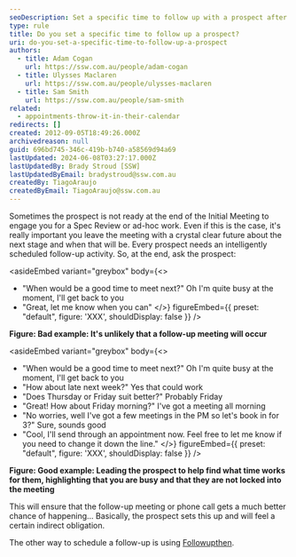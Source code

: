 ```yaml
---
seoDescription: Set a specific time to follow up with a prospect after an initial meeting to ensure a successful next stage.
type: rule
title: Do you set a specific time to follow up a prospect?
uri: do-you-set-a-specific-time-to-follow-up-a-prospect
authors:
  - title: Adam Cogan
    url: https://ssw.com.au/people/adam-cogan
  - title: Ulysses Maclaren
    url: https://ssw.com.au/people/ulysses-maclaren
  - title: Sam Smith
    url: https://ssw.com.au/people/sam-smith
related:
  - appointments-throw-it-in-their-calendar
redirects: []
created: 2012-09-05T18:49:26.000Z
archivedreason: null
guid: 696bd745-346c-419b-b740-a58569d94a69
lastUpdated: 2024-06-08T03:27:17.000Z
lastUpdatedBy: Brady Stroud [SSW]
lastUpdatedByEmail: bradystroud@ssw.com.au
createdBy: TiagoAraujo
createdByEmail: TiagoAraujo@ssw.com.au
---
```


Sometimes the prospect is not ready at the end of the Initial Meeting to engage you for a Spec Review or ad-hoc work. Even if this is the case, it's really important you leave the meeting with a crystal clear future about the next stage and when that will be. Every prospect needs an intelligently scheduled follow-up activity.
So, at the end, ask the prospect:

<asideEmbed
  variant="greybox"
  body={<>
    
- "When would be a good time to meet next?" Oh I'm quite busy at the moment, I'll get back to you
- "Great, let me know when you can"
  </>}
  figureEmbed={{
    preset: "default",
    figure: 'XXX',
    shouldDisplay: false
  }}
/>

**Figure: Bad example: It's unlikely that a follow-up meeting will occur**

<asideEmbed
  variant="greybox"
  body={<>
    
- "When would be a good time to meet next?" Oh I'm quite busy at the moment, I'll get back to you
- "How about late next week?" Yes that could work
- "Does Thursday or Friday suit better?" Probably Friday
- "Great! How about Friday morning?" I've got a meeting all morning
- "No worries, well I've got a few meetings in the PM so let's book in for 3?" Sure, sounds good
- "Cool, I'll send through an appointment now. Feel free to let me know if you need to change it down the line."
  </>}
  figureEmbed={{
    preset: "default",
    figure: 'XXX',
    shouldDisplay: false
  }}
/>

**Figure: Good example: Leading the prospect to help find what time works for them, highlighting that you are busy and that they are not locked into the meeting**

This will ensure that the follow-up meeting or phone call gets a much better chance of happening... Basically, the prospect sets this up and will feel a certain indirect obligation.

The other way to schedule a follow-up is using [Followupthen](/do-you-follow-up-emails-effectively).
